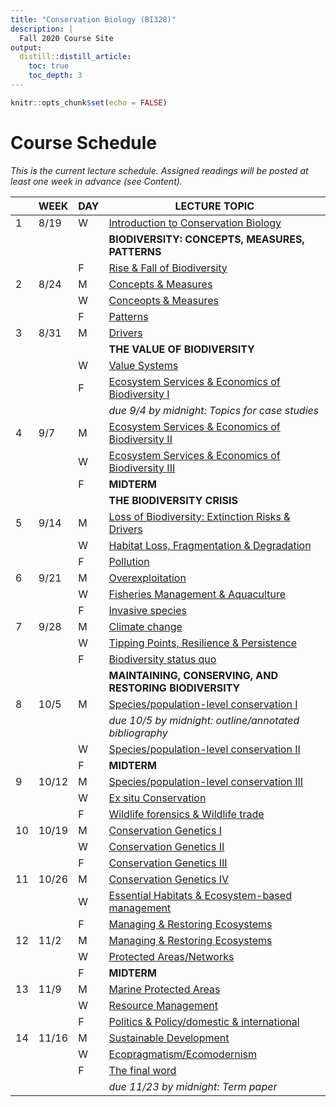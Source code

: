 ```yaml
---
title: "Conservation Biology (BI328)"
description: |
  Fall 2020 Course Site
output:
  distill::distill_article:
    toc: true
    toc_depth: 3
---
```


```r

knitr::opts_chunk$set(echo = FALSE)

```

# Course Schedule

*This is the current lecture schedule. Assigned readings will be posted at least one week in advance (see Content).*

::: l-body

| | WEEK  |DAY| LECTURE TOPIC                                                                           |
|-|-------|---|-----------------------------------------------------------------------------------------|
|1|	8/19  |	W	| [Introduction to Conservation Biology](https://bi328.netlify.app/lect_1)                |
|	|	      |   | **BIODIVERSITY: CONCEPTS, MEASURES, PATTERNS**                                          |
| |       | F	| [Rise & Fall of Biodiversity](https://bi328.netlify.app/lect_2)                         |
|2|	8/24	| M |	[Concepts & Measures](https://bi328.netlify.app/lect_2)                                 |
| |       |	W |	[Conceopts & Measures](https://bi328.netlify.app/lect_2)                                |
| |       | F	| [Patterns](https://bi328.netlify.app/lect_2)                                            |
|3| 8/31	| M	| [Drivers](https://bi328.netlify.app/lect_2)                                             |
|	|	      |   | **THE VALUE OF BIODIVERSITY**	                                                          |
| |       | W	| [Value Systems](https://bi328.netlify.app/lect_3)                                       |
| |       | F	| [Ecosystem Services & Economics of Biodiversity I](https://bi328.netlify.app/lect_3)    |
| |       |   | *due 9/4 by midnight: Topics for case studies*                                          |
|4| 9/7	  | M	| [Ecosystem Services & Economics of Biodiversity II](https://bi328.netlify.app/lect_3)   |
| |       | W	| [Ecosystem Services & Economics of Biodiversity III](https://bi328.netlify.app/lect_3)  | 
| |       | F	| **MIDTERM**	                                                                            |
|	|	      |   | **THE BIODIVERSITY CRISIS**                                                             |
|5|	9/14	| M |	[Loss of Biodiversity: Extinction Risks & Drivers](https://bi328.netlify.app/lect_4)    |
| |       | W	| [Habitat Loss, Fragmentation & Degradation](https://bi328.netlify.app/lect_4)           |
| |       | F	| [Pollution](https://bi328.netlify.app/lect_4)                                           |
|6|	9/21	| M	| [Overexploitation](https://bi328.netlify.app/lect_4)                                    |
| |       | W	| [Fisheries Management & Aquaculture](https://bi328.netlify.app/lect_4)                  |
| |       | F	| [Invasive species](https://bi328.netlify.app/lect_4)                                    |
|7|	9/28	| M	| [Climate change](https://bi328.netlify.app/lect_4)                                      |
| |       | W	| [Tipping Points, Resilience & Persistence](https://bi328.netlify.app/lect_4)            |
| |       | F	| [Biodiversity status quo](https://bi328.netlify.app/lect_4)                             |
|	|	      |   | **MAINTAINING, CONSERVING, AND RESTORING BIODIVERSITY**	                                |
|8| 10/5  | M	| [Species/population-level conservation I](https://bi328.netlify.app/lect_20)            |
| |       |   | *due 10/5 by midnight: outline/annotated bibliography*                                  |
| |       | W |	[Species/population-level conservation II](https://bi328.netlify.app/lect_21)           |
| |       | F	| **MIDTERM**                                                                             |
|9|	10/12 |	M	| [Species/population-level conservation III](https://bi328.netlify.app/lect_22)          |
| |       | W	| [Ex situ Conservation](https://bi328.netlify.app/lect_23)                               |
| |       | F	| [Wildlife forensics & Wildlife trade](https://bi328.netlify.app/lect_24)                |
|10| 10/19| M |	[Conservation Genetics I](https://bi328.netlify.app/lect_25)                            |
| |       | W |	[Conservation Genetics II](https://bi328.netlify.app/lect_26)                           |
| |       | F |	[Conservation Genetics III](https://bi328.netlify.app/lect_27)                          |
|11| 10/26| M |	[Conservation Genetics IV](https://bi328.netlify.app/lect_28)                           |
| |       | W |	[Essential Habitats & Ecosystem-based management](https://bi328.netlify.app/lect_29)    |
| |       | F |	[Managing & Restoring Ecosystems](https://bi328.netlify.app/lect_30)                    |
|12| 11/2 | M	| [Managing & Restoring Ecosystems](https://bi328.netlify.app/lect_31)                    |
| |       | W	| [Protected Areas/Networks](https://bi328.netlify.app/lect_32)                           |
| |       | F	| **MIDTERM**	                                                                            |
|13| 11/9 |	M	| [Marine Protected Areas](https://bi328.netlify.app/lect_33)                             |
| |       | W	| [Resource Management](https://bi328.netlify.app/lect_34)                                |
| |       | F	| [Politics & Policy/domestic & international](https://bi328.netlify.app/lect_35)         |
|14| 11/16| M	| [Sustainable Development](https://bi328.netlify.app/lect_36)                            |
| |       | W |	[Ecopragmatism/Ecomodernism](https://bi328.netlify.app/lect_37)                         |
| |       | F |	[The final word](https://bi328.netlify.app/lect_38)                                     |
| |       |   | *due 11/23 by midnight: Term paper*                                                     |

:::

